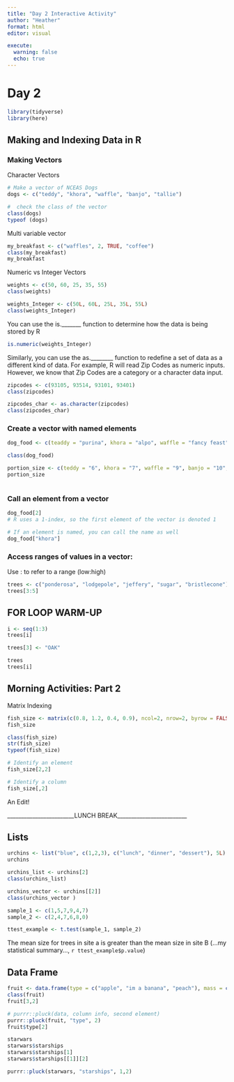 ```yaml
---
title: "Day 2 Interactive Activity"
author: "Heather"
format: html
editor: visual

execute: 
  warning: false
  echo: true
---
```


# Day 2

```r
library(tidyverse)
library(here)
```

## Making and Indexing Data in R

### Making Vectors

Character Vectors

```r
# Make a vector of NCEAS Dogs
dogs <- c("teddy", "khora", "waffle", "banjo", "tallie")

#  check the class of the vector
class(dogs)
typeof (dogs)
```

Multi variable vector

```r
my_breakfast <- c("waffles", 2, TRUE, "coffee")
class(my_breakfast)
my_breakfast

```

Numeric vs Integer Vectors

```r
weights <- c(50, 60, 25, 35, 55)
class(weights)

weights_Integer <- c(50L, 60L, 25L, 35L, 55L)
class(weights_Integer)
```

You can use the is.\_\_\_\_\_\_\_ function to determine how the data is being stored by R

```r
is.numeric(weights_Integer)
```

Similarly, you can use the as.\_\_\_\_\_\_\_\_ function to redefine a set of data as a different kind of data. For example, R will read Zip Codes as numeric inputs. However, we know that Zip Codes are a category or a character data input.

```r
zipcodes <- c(93105, 93514, 93101, 93401)
class(zipcodes)

zipcodes_char <- as.character(zipcodes)
class(zipcodes_char)

```

### Create a vector with named elements

```r
dog_food <- c(teaddy = "purina", khora = "alpo", waffle = "fancy feast", banjo = "blue diamond",tallie = "farmer's dog")

class(dog_food)

portion_size <- c(teddy = "6", khora = "7", waffle = "9", banjo = "10", tallie = "15")
portion_size



```

### Call an element from a vector

```r
dog_food[2]
# R uses a 1-index, so the first element of the vector is denoted 1

# If an element is named, you can call the name as well
dog_food["khora"]
```

### Access ranges of values in a vector:

Use : to refer to a range (low:high)

```r
trees <- c("ponderosa", "lodgepole", "jeffery", "sugar", "bristlecone")
trees[3:5]
```

## FOR LOOP WARM-UP

```r
i <- seq(1:3)
trees[i]

```

```r
trees[3] <- "OAK"

trees
trees[i]
```

## Morning Activities: Part 2

Matrix Indexing

```r
fish_size <- matrix(c(0.8, 1.2, 0.4, 0.9), ncol=2, nrow=2, byrow = FALSE)
fish_size

class(fish_size)
str(fish_size)
typeof(fish_size)
```

```r
# Identify an element
fish_size[2,2]

# Identify a column
fish_size[,2]


```

An Edit!

\_\_\_\_\_\_\_\_\_\_\_\_\_\_\_\_\_\_\_\_\_\_\_\_LUNCH BREAK\_\_\_\_\_\_\_\_\_\_\_\_\_\_\_\_\_\_\_\_\_\_\_\_\_

## Lists

```r
urchins <- list("blue", c(1,2,3), c("lunch", "dinner", "dessert"), 5L)
urchins

```

```r
urchins_list <- urchins[2]
class(urchins_list)

urchins_vector <- urchins[[2]]
class(urchins_vector )
```

```r
sample_1 <- c(1,5,7,9,4,7)
sample_2 <- c(2,4,7,6,8,0)

ttest_example <- t.test(sample_1, sample_2)


```

The mean size for trees in site a is greater than the mean size in site B (...my statistical summary..., `r ttest_example$p.value`)

## Data Frame

```r
fruit <- data.frame(type = c("apple", "im a banana", "peach"), mass = c(130, 195, 150))
class(fruit)
fruit[3,2]
```

```r
# purrr::pluck(data, column info, second element)
purrr::pluck(fruit, "type", 2)
fruit$type[2]
```

```r
starwars
starwars$starships
starwars$starships[1]
starwars$starships[[1]][2]
```

```r
purrr::pluck(starwars, "starships", 1,2)
```
